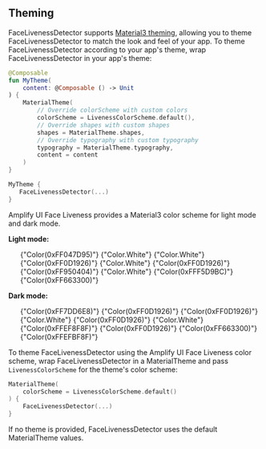 
## Theming

FaceLivenessDetector supports [Material3 theming](https://developer.android.com/jetpack/compose/designsystems/material3#material-theming), allowing you to theme FaceLivenessDetector to match the look and feel of your app. To theme FaceLivenessDetector according to your app's theme, wrap FaceLivenessDetector in your app's theme:

```kotlin
@Composable
fun MyTheme(
    content: @Composable () -> Unit
) {
    MaterialTheme(
        // Override colorScheme with custom colors
        colorScheme = LivenessColorScheme.default(),
        // Override shapes with custom shapes
        shapes = MaterialTheme.shapes,
        // Override typography with custom typography
        typography = MaterialTheme.typography,
        content = content
    )
}

MyTheme {
   FaceLivenessDetector(...)
}
```

Amplify UI Face Liveness provides a Material3 color scheme for light mode and dark mode.

**Light mode:**

<ul className="docs-tokenGroup docs-tokenGroup--list">
    <TokenItem namespace={"colors"} key={"android"}>
        <ColorBlock value={"var(--amplify-colors-teal-80)"} />
        <TokenPath path={["android", "primary"]} />
        <TokenMeta>{"Color(0xFF047D95)"}</TokenMeta>
    </TokenItem>
    <TokenItem namespace={"colors"} key={"android"}>
        <ColorBlock value={"var(--amplify-colors-white)"} />
        <TokenPath path={["android", "onPrimary"]} />
        <TokenMeta>{"Color.White"}</TokenMeta>
    </TokenItem>
    <TokenItem namespace={"colors"} key={"android"}>
        <ColorBlock value={"var(--amplify-colors-white)"} />
        <TokenPath path={["android", "background"]} />
        <TokenMeta>{"Color.White"}</TokenMeta>
    </TokenItem>
    <TokenItem namespace={"colors"} key={"android"}>
        <ColorBlock value={"var(--amplify-colors-neutral-100)"} />
        <TokenPath path={["android", "onBackground"]} />
        <TokenMeta>{"Color(0xFF0D1926)"}</TokenMeta>
    </TokenItem>
    <TokenItem namespace={"colors"} key={"android"}>
        <ColorBlock value={"var(--amplify-colors-white)"} />
        <TokenPath path={["android", "surface"]} />
        <TokenMeta>{"Color.White"}</TokenMeta>
    </TokenItem>
    <TokenItem namespace={"colors"} key={"android"}>
        <ColorBlock value={"var(--amplify-colors-neutral-100)"} />
        <TokenPath path={["android", "onSurface"]} />
        <TokenMeta>{"Color(0xFF0D1926)"}</TokenMeta>
    </TokenItem>
    <TokenItem namespace={"colors"} key={"android"}>
        <ColorBlock value={"var(--amplify-colors-red-80)"} />
        <TokenPath path={["android", "error"]} />
        <TokenMeta>{"Color(0xFF950404)"}</TokenMeta>
    </TokenItem>
    <TokenItem namespace={"colors"} key={"android"}>
        <ColorBlock value={"var(--amplify-colors-white)"} />
        <TokenPath path={["android", "onError"]} />
        <TokenMeta>{"Color.White"}</TokenMeta>
    </TokenItem>
    <TokenItem namespace={"colors"} key={"android"}>
        <ColorBlock value={"var(--amplify-colors-orange-20)"} />
        <TokenPath path={["android", "errorContainer"]} />
        <TokenMeta>{"Color(0xFFF5D9BC)"}</TokenMeta>
    </TokenItem>
    <TokenItem namespace={"colors"} key={"android"}>
        <ColorBlock value={"var(--amplify-colors-orange-80)"} />
        <TokenPath path={["android", "onErrorContainer"]} />
        <TokenMeta>{"Color(0xFF663300)"}</TokenMeta>
    </TokenItem>
</ul>

**Dark mode:**

<ul className="docs-tokenGroup docs-tokenGroup--list">
    <TokenItem namespace={"colors"} key={"android"}>
        <ColorBlock value={"var(--amplify-colors-teal-40)"} />
        <TokenPath path={["android", "primary"]} />
        <TokenMeta>{"Color(0xFF7DD6E8)"}</TokenMeta>
    </TokenItem>
    <TokenItem namespace={"colors"} key={"android"}>
        <ColorBlock value={"var(--amplify-colors-neutral-100)"} />
        <TokenPath path={["android", "onPrimary"]} />
        <TokenMeta>{"Color(0xFF0D1926)"}</TokenMeta>
    </TokenItem>
    <TokenItem namespace={"colors"} key={"android"}>
        <ColorBlock value={"var(--amplify-colors-neutral-100)"} />
        <TokenPath path={["android", "background"]} />
        <TokenMeta>{"Color(0xFF0D1926)"}</TokenMeta>
    </TokenItem>
    <TokenItem namespace={"colors"} key={"android"}>
        <ColorBlock value={"var(--amplify-colors-white)"} />
        <TokenPath path={["android", "onBackground"]} />
        <TokenMeta>{"Color.White"}</TokenMeta>
    </TokenItem>
    <TokenItem namespace={"colors"} key={"android"}>
        <ColorBlock value={"var(--amplify-colors-neutral-100)"} />
        <TokenPath path={["android", "surface"]} />
        <TokenMeta>{"Color(0xFF0D1926)"}</TokenMeta>
    </TokenItem>
    <TokenItem namespace={"colors"} key={"android"}>
        <ColorBlock value={"var(--amplify-colors-white)"} />
        <TokenPath path={["android", "onSurface"]} />
        <TokenMeta>{"Color.White"}</TokenMeta>
    </TokenItem>
    <TokenItem namespace={"colors"} key={"android"}>
        <ColorBlock value={"var(--amplify-colors-red-40)"} />
        <TokenPath path={["android", "error"]} />
        <TokenMeta>{"Color(0xFFEF8F8F)"}</TokenMeta>
    </TokenItem>
    <TokenItem namespace={"colors"} key={"android"}>
        <ColorBlock value={"var(--amplify-colors-neutral-100)"} />
        <TokenPath path={["android", "onError"]} />
        <TokenMeta>{"Color(0xFF0D1926)"}</TokenMeta>
    </TokenItem>
    <TokenItem namespace={"colors"} key={"android"}>
        <ColorBlock value={"var(--amplify-colors-orange-80)"} />
        <TokenPath path={["android", "errorContainer"]} />
        <TokenMeta>{"Color(0xFF663300)"}</TokenMeta>
    </TokenItem>
    <TokenItem namespace={"colors"} key={"android"}>
        <ColorBlock value={"var(--amplify-colors-orange-20)"} />
        <TokenPath path={["android", "onErrorContainer"]} />
        <TokenMeta>{"Color(0xFFEFBF8F)"}</TokenMeta>
    </TokenItem>
</ul>

To theme FaceLivenessDetector using the Amplify UI Face Liveness color scheme, wrap FaceLivenessDetector in a MaterialTheme and pass `LivenessColorScheme` for the theme's color scheme:

```kotlin
MaterialTheme(
    colorScheme = LivenessColorScheme.default()
) {
    FaceLivenessDetector(...)
}
```

If no theme is provided, FaceLivenessDetector uses the default MaterialTheme values.
